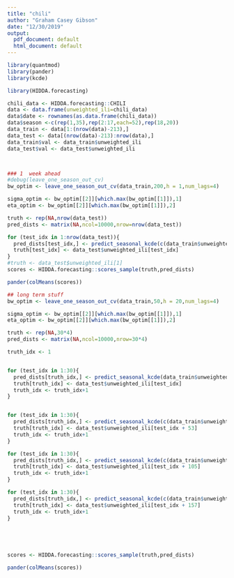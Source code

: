```yaml
---
title: "chili"
author: "Graham Casey Gibson"
date: "12/30/2019"
output:
  pdf_document: default
  html_document: default
---
```



```r
library(quantmod)
library(pander)
library(kcde)

library(HIDDA.forecasting)

chili_data <- HIDDA.forecasting::CHILI
data <- data.frame(unweighted_ili=chili_data)
data$date <- rownames(as.data.frame(chili_data))
data$season <-c(rep(1,35),rep(2:17,each=52),rep(18,20))
data_train <- data[1:(nrow(data)-213),]
data_test <- data[(nrow(data)-213):nrow(data),]
data_train$val <- data_train$unweighted_ili
data_test$val <- data_test$unweighted_ili



### 1  week ahead 
#debug(leave_one_season_out_cv)
bw_optim <- leave_one_season_out_cv(data_train,200,h = 1,num_lags=4)

sigma_optim <- bw_optim[[2]][which.max(bw_optim[[1]]),1]
eta_optim <- bw_optim[[2]][which.max(bw_optim[[1]]),2]

truth <- rep(NA,nrow(data_test))
pred_dists <- matrix(NA,ncol=10000,nrow=nrow(data_test))

for (test_idx in 1:nrow(data_test)){
  pred_dists[test_idx,] <- predict_seasonal_kcde(c(data_train$unweighted_ili,data_test$unweighted_ili[1:test_idx]),k = 50,h = 1,num_lags = 4,sigma = sigma_optim,eta = eta_optim)
  truth[test_idx] <- data_test$unweighted_ili[test_idx]
}
#truth <- data_test$unweighted_ili[1]
scores <- HIDDA.forecasting::scores_sample(truth,pred_dists)

pander(colMeans(scores))


```


```r
## long term stuff
bw_optim <- leave_one_season_out_cv(data_train,50,h = 20,num_lags=4)

sigma_optim <- bw_optim[[2]][which.max(bw_optim[[1]]),1]
eta_optim <- bw_optim[[2]][which.max(bw_optim[[1]]),2]

truth <- rep(NA,30*4)
pred_dists <- matrix(NA,ncol=10000,nrow=30*4)

truth_idx <- 1


for (test_idx in 1:30){
  pred_dists[truth_idx,] <- predict_seasonal_kcde(data_train$unweighted_ili,k = 200,h = test_idx,num_lags = 4,sigma = sigma_optim,eta=eta_optim)
  truth[truth_idx] <- data_test$unweighted_ili[test_idx]
  truth_idx <- truth_idx+1
}


for (test_idx in 1:30){
  pred_dists[truth_idx,] <- predict_seasonal_kcde(c(data_train$unweighted_ili,data_test$unweighted_ili[1:53]),k = 200,h = test_idx,num_lags = 4,sigma = sigma_optim,eta=eta_optim)
  truth[truth_idx] <- data_test$unweighted_ili[test_idx + 53]
  truth_idx <- truth_idx+1
}

for (test_idx in 1:30){
  pred_dists[truth_idx,] <- predict_seasonal_kcde(c(data_train$unweighted_ili,data_test$unweighted_ili[1:105]),k = 200,h = test_idx,num_lags = 4,sigma = sigma_optim,eta=eta_optim)
  truth[truth_idx] <- data_test$unweighted_ili[test_idx + 105]
  truth_idx <- truth_idx+1
}

for (test_idx in 1:30){
  pred_dists[truth_idx,] <- predict_seasonal_kcde(c(data_train$unweighted_ili,data_test$unweighted_ili[1:157]),k = 200,h = test_idx,num_lags = 4,sigma = sigma_optim,eta=eta_optim)
  truth[truth_idx] <- data_test$unweighted_ili[test_idx + 157]
  truth_idx <- truth_idx+1
}





scores <- HIDDA.forecasting::scores_sample(truth,pred_dists)

pander(colMeans(scores))

```
